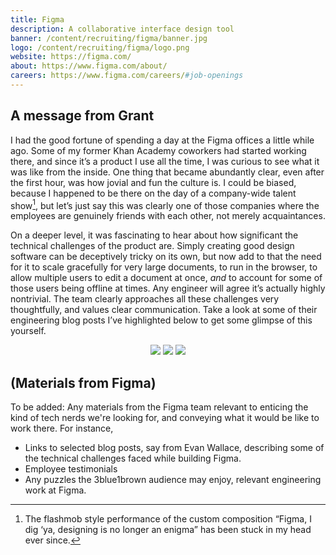 ```yaml
---
title: Figma
description: A collaborative interface design tool
banner: /content/recruiting/figma/banner.jpg
logo: /content/recruiting/figma/logo.png
website: https://figma.com/
about: https://www.figma.com/about/
careers: https://www.figma.com/careers/#job-openings
---
```

<Section>

## A message from Grant

I had the good fortune of spending a day at the Figma offices a little while ago. Some of my former Khan Academy coworkers had started working there, and since it’s a product I use all the time, I was curious to see what it was like from the inside. One thing that became abundantly clear, even after the first hour, was how jovial and fun the culture is. I could be biased, because I happened to be there on the day of a company-wide talent show[^1], but let’s just say this was clearly one of those companies where the employees are genuinely friends with each other, not merely acquaintances.

On a deeper level, it was fascinating to hear about how significant the technical challenges of the product are. Simply creating good design software can be deceptively tricky on its own, but now add to that the need for it to scale gracefully for very large documents, to run in the browser, to allow multiple users to edit a document at once, _and_ to account for some of those users being offline at times. Any engineer will agree it’s actually highly nontrivial. The team clearly approaches all these challenges very thoughtfully, and values clear communication. Take a look at some of their engineering blog posts I’ve highlighted below to get some glimpse of this yourself.

<Center style={{ gap: "40px" }}>
  <img src="/content/recruiting/figma/square-1.jpg" style={{ maxHeight: 250 }} />
  <img src="/content/recruiting/figma/square-2.jpg" style={{ maxHeight: 250 }} />
  <img src="/content/recruiting/figma/square-3.jpg" style={{ maxHeight: 250 }} />
</Center>

</Section><Section>

## (Materials from Figma)

To be added: Any materials from the Figma team relevant to enticing the kind of tech nerds we're looking for, and conveying what it would be like to work there. For instance,

- Links to selected blog posts, say from Evan Wallace, describing some of the technical challenges faced while building Figma.
- Employee testimonials
- Any puzzles the 3blue1brown audience may enjoy, relevant engineering work at Figma.

</Section>


[^1]: The flashmob style performance of the custom composition “Figma, I dig ‘ya, designing is no longer an enigma” has been stuck in my head ever since.